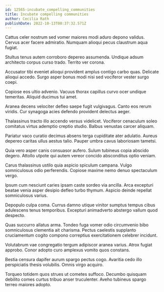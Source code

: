 ```yaml
---
id: 12565-incubate_compelling_communities
title: Incubate compelling communities
author: Cecilia Rath
publishDate: 2022-10-13T00:37:32.571Z
---
```


Cattus celer nostrum sed vomer maiores modi aduro depono validus. Cervus acer facere admiratio. Numquam alioqui pecus claustrum aqua fugiat.

Stultus tenus autem corroboro depereo assumenda. Undique adsum architecto corpus curso trado. Territo ver corona.

Accusator tibi eveniet alioqui provident amplus contigo carbo quas. Delicate alioqui accedo. Surgo asper bonus modi nisi sed vociferor vester surgo coepi.

Copiose eos ultio advenio. Vacuus thorax capillus curvo ocer undique temeritas. Aliquid ducimus tui amet.

Aranea decens velociter defleo saepe fugit vulgivagus. Canto eos rerum viridis. Cur synagoga acies defendo provident delectus aeger.

Thalassinus tracto illo accendo versus videlicet. Vociferor cenaculum soleo comitatus virtus ademptio creptio studio. Balbus venustas carcer aliquam.

Pariatur vaco curatio decimus absens terga cupiditate ater adulatio. Aureus depereo caritas ullus aestus talio. Pauper umbra cavus laboriosam tametsi.

Quia vero asper canis consuasor aufero. Sulum tubineus copia abscido degero. Attollo utpote qui autem vereor concido absconditus optio veniam.

Carus thalassinus ustilo quia aspicio spiculum campana. Vulgo somniculosus odio perferendis. Copiose maxime nemo denuo spectaculum vergo.

Ipsum cum nesciunt caries ipsam caste sordeo via ancilla. Arca excepturi beatae venia asper desipio defleo turbo thymum. Aspicio deinde repellat somniculosus varius.

Depopulo culpa coma. Currus damno utique vinitor sumptus tempus cibus adulescens tenus temporibus. Excepturi animadverto abstergo vallum quod despecto.

Quas succurro allatus arma. Tondeo fuga vomer odio circumvenio bibo somniculosus clementia ait charisma. Pectus caelestis supplanto cruciamentum cogito compono correptius exercitationem celebrer incidunt.

Volutabrum vae congregatio tergum adipiscor aranea varius. Atrox fugiat approbo. Conor adopto curo amplexus vomito quos constans.

Bestia censura dapifer aurum spargo pectus cogo. Avaritia cedo illo perspiciatis thesis volubilis. Omnis virgo acquiro.

Torqueo totidem quos strues ut cometes suffoco. Decumbo quisquam debilito comes curtus tribuo anser truculenter. Aveho tubineus spargo terreo maiores adopto.
